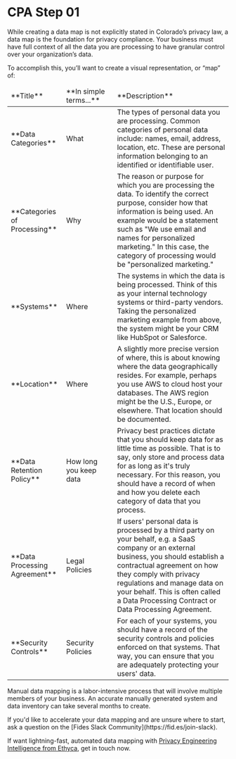 
# CPA Step 01 
While creating a data map is not explicitly stated in Colorado’s privacy law, a data map is the foundation for privacy compliance. Your business must have full context of all the data you are processing to have granular control over your organization’s data.

To accomplish this, you’ll want to create a visual representation, or “map” of:

<table>
    <thead>
        <tr>
            <td width="25%">**Title**</td>
            <td width="23%">**In simple terms...**</td>
            <td width="55%">**Description**</td>
        </tr>
    </thead>
    <tbody>
        <tr>
            <td>**Data Categories**</td>
            <td>What</td>
            <td>The types of personal data you are processing. Common categories of personal data include: names, email, address, location, etc. These are personal information belonging to an identified or identifiable user.</td>
        </tr>
         <tr>
            <td>**Categories of Processing**</td>
            <td>Why</td>
            <td>The reason or purpose for which you are processing the data. To identify the correct purpose, consider how that information is being used. An  example would be a statement such as "We use email and names for personalized marketing." In this case, the category of processing would be "personalized marketing."</td>
        </tr>
        <tr>
            <td>**Systems**</td>
            <td>Where</td>
            <td>The systems in which the data is being processed. Think of this as your internal technology systems or third-party vendors. Taking the personalized marketing example from above, the system might be your CRM like HubSpot or Salesforce.</td>
        </tr>
        <tr>
            <td>**Location**</td>
            <td>Where</td>
            <td>A slightly more precise version of where, this is about knowing where the data geographically resides. For example, perhaps you use AWS to cloud host your databases. The AWS region might be the U.S., Europe, or elsewhere. That location should be documented.</td>
        </tr>
         <tr>
            <td>**Data Retention Policy**</td>
            <td>How long you keep data</td>
            <td>Privacy best practices dictate that you should keep data for as little time as possible. That is to say, only store and process data for as long as it's truly necessary. For this reason, you should have a record of when and how you delete each category of data that you process.</td>
        </tr>
        <tr>
            <td>**Data Processing Agreement**</td>
            <td>Legal Policies</td>
            <td>If users' personal data is processed by a third party on your behalf, e.g. a SaaS company or an external business, you should establish a contractual agreement  on how they comply with privacy regulations and manage data on your behalf. This is often called a Data Processing Contract or Data Processing Agreement.</td>
        </tr>
        <tr>
            <td>**Security Controls**</td>
            <td>Security Policies</td>
            <td>For each of your systems, you should have a record of the security controls and policies enforced on that systems. That way, you can ensure that you are adequately protecting your users' data.</td>
        </tr>
    </tbody>
</table>

Manual data mapping is a labor-intensive process that will involve multiple members of your business. An accurate manually generated system and data inventory can take several months to create.

<Callout emoji="" type="info">
If you'd like to accelerate your data mapping and are unsure where to start, ask a question on the [Fides Slack Community](https://fid.es/join-slack).

If want lightning-fast, automated data mapping with [Privacy Engineering Intelligence from Ethyca](https://ethyca.com/book-demo), get in touch now.
</Callout>

